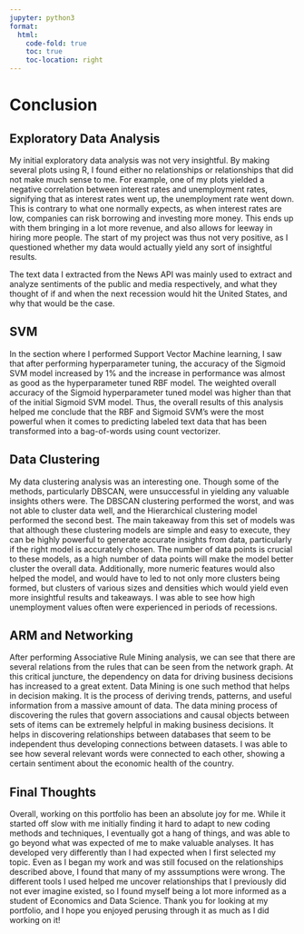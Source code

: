 ```yaml
---
jupyter: python3
format:
  html:
    code-fold: true
    toc: true
    toc-location: right
---
```


# Conclusion

## Exploratory Data Analysis

My initial exploratory data analysis was not very insightful. By making several plots using R, I found either no relationships or relationships that did not make much sense to me. For example, one of my plots yielded a negative correlation between interest rates and unemployment rates, signifying that as interest rates went up, the unemployment rate went down. This is contrary to what one normally expects, as when interest rates are low, companies can risk borrowing and investing more money. This ends up with them bringing in a lot more revenue, and also allows for leeway in hiring more people. The start of my project was thus not very positive, as I questioned whether my data would actually yield any sort of insightful results.

The text data I extracted from the News API was mainly used to extract and analyze sentiments of the public and media respectively, and what they thought of if and when the next recession would hit the United States, and why that would be the case.

## SVM
In the section where I performed Support Vector Machine learning, I saw that after performing hyperparameter tuning, the accuracy of the Sigmoid SVM model increased by 1% and the increase in performance was almost as good as the hyperparameter tuned RBF model. The weighted overall accuracy of the Sigmoid hyperparameter tuned model was higher than that of the initial Sigmoid SVM model. Thus, the overall results of this analysis helped me conclude that the RBF and Sigmoid SVM’s were the most powerful when it comes to predicting labeled text data that has been transformed into a bag-of-words using count vectorizer. 

## Data Clustering

My data clustering analysis was an interesting one. Though some of the methods, particularly DBSCAN, were unsuccessful in yielding any valuable insights others were. The DBSCAN clustering performed the worst, and was not able to cluster data well, and the Hierarchical clustering model performed the second best. The main takeaway from this set of models was that although these clustering models are simple and easy to execute, they can be highly powerful to generate accurate insights from data, particularly if the right model is accurately chosen. The number of data points is crucial to these models, as a high number of data points will make the model better cluster the overall data. Additionally, more numeric features would also helped the model, and would have to led to not only more clusters being formed, but clusters of various sizes and densities which would yield even more insightful results and takeaways. I was able to see how high unemployment values often were experienced in periods of recessions.

## ARM and Networking

After performing Associative Rule Mining analysis, we can see that there are several relations from the rules that can be seen from the network graph. At this critical juncture, the dependency on data for driving business decisions has increased to a great extent. Data Mining is one such method that helps in decision making. It is the process of deriving trends, patterns, and useful information from a massive amount of data. The data mining process of discovering the rules that govern associations and causal objects between sets of items can be extremely helpful in making business decisions. It helps in discovering relationships between databases that seem to be independent thus developing connections between datasets. I was able to see how several relevant words were connected to each other, showing a certain sentiment about the economic health of the country.

## Final Thoughts

Overall, working on this portfolio has been an absolute joy for me. While it started off slow with me initially finding it hard to adapt to new coding methods and techniques, I eventually got a hang of things, and was able to go beyond what was expected of me to make valuable analyses. It has developed very differently than I had expected when I first selected my topic. 
Even as I began my work and was still focused on the relationships described above, I found that many of my asssumptions were wrong. The different tools I used helped me uncover relationships that I previously did not ever imagine existed, so I found myself being a lot more informed as a student of Economics and Data Science. Thank you for looking at my portfolio, and I hope you enjoyed perusing through it as much as I did working on it!



